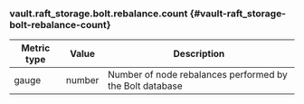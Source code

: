 ### vault.raft_storage.bolt.rebalance.count {#vault-raft_storage-bolt-rebalance-count}

Metric type | Value   | Description
----------- | ------- | -----------
gauge       | number  | Number of node rebalances performed by the Bolt database
